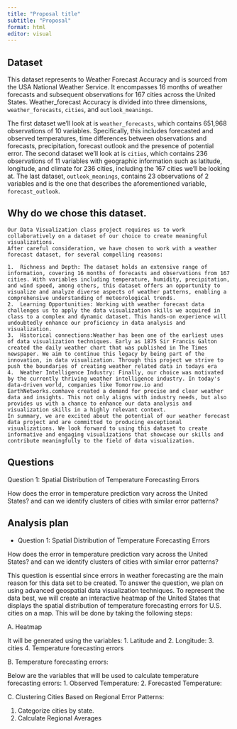 ```yaml
---
title: "Proposal title"
subtitle: "Proposal"
format: html
editor: visual
---
```


## Dataset

This dataset represents to Weather Forecast Accuracy and is sourced from the USA National Weather Service. It encompasses 16 months of weather forecasts and subsequent observations for 167 cities across the United States. Weather_forecast Accuracy is divided into three dimensions, `weather_forecasts`, `cities`, and `outlook_meanings`.

The first dataset we'll look at is `weather_forecasts`, which contains 651,968 observations of 10 variables. Specifically, this includes forecasted and observed temperatures, time differences between observations and forecasts, precipitation, forecast outlook and the presence of potential error. The second dataset we'll look at is `cities`, which contains 236 observations of 11 variables with geographic information such as latitude, longitude, and climate for 236 cities, including the 167 cities we'll be looking at. The last dataset, `outlook_meanings`, contains 23 observations of 2 variables and is the one that describes the aforementioned variable, `forecast_outlook`.

## Why do we chose this dataset.

```         
Our Data Visualization class project requires us to work collaboratively on a dataset of our choice to create meaningful visualizations. 
After careful consideration, we have chosen to work with a weather forecast dataset, for several compelling reasons:

1.  Richness and Depth: The dataset holds an extensive range of information, covering 16 months of forecasts and observations from 167 cities. With variables including temperature, humidity, precipitation, and wind speed, among others, this dataset offers an opportunity to visualize and analyze diverse aspects of weather patterns, enabling a comprehensive understanding of meteorological trends.
2.  Learning Opportunities: Working with weather forecast data challenges us to apply the data visualization skills we acquired in class to a complex and dynamic dataset. This hands-on experience will undoubtedly enhance our proficiency in data analysis and visualization.
3.  Historical connections:Weather has been one of the earliest uses of data visualization techniques. Early as 1875 Sir Francis Galton created the daily weather chart that was published in The Times newspaper. We aim to continue this legacy by being part of the innovation, in data visualization. Through this project we strive to push the boundaries of creating weather related data in todays era
4.  Weather Intelligence Industry: Finally, our choice was motivated by the currently thriving weather intelligence industry. In today's data-driven world, companies like Tomorrow.io and EarthNetworks.comhave created a demand for precise and clear weather data and insights. This not only aligns with industry needs, but also provides us with a chance to enhance our data analysis and visualization skills in a highly relevant context.
In summary, we are excited about the potential of our weather forecast data project and are committed to producing exceptional visualizations. We look forward to using this dataset to create informative and engaging visualizations that showcase our skills and contribute meaningfully to the field of data visualization.
```

## Questions

Question 1: Spatial Distribution of Temperature Forecasting Errors

How does the error in temperature prediction vary across the United States? and can we identify clusters of cities with similar error patterns?



## Analysis plan

-  Question 1: Spatial Distribution of Temperature Forecasting Errors

How does the error in temperature prediction vary across the United States? and can we identify clusters of cities with similar error patterns?

   This question is essential since errors in weather forecasting are the main reason for this data set to be created. To answer the question, we plan on using advanced geospatial data visualization techniques. To represent the data best, we will create an interactive heatmap  of the United States that displays the spatial distribution of temperature forecasting errors for U.S. cities on a map. This will be done by taking the following steps:


A. Heatmap

It will be generated using the variables:
1. 	Latitude and
2. 	Longitude: 
3. 	cities 
4. 	Temperature forecasting errors

B. Temperature forecasting errors:

Below are the variables that will be used to calculate temperature forecasting errors:
1. 	Observed Temperature: 
2. 	Forecasted Temperature: 


C. Clustering Cities Based on Regional Error Patterns:

1. Categorize cities by state.
2. Calculate Regional Averages



